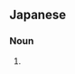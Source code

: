 ==Japanese==                             
===Noun===
{{ja-noun|h|rom=ozon}}
# {{japdef|オゾン|[[ozone]]}}